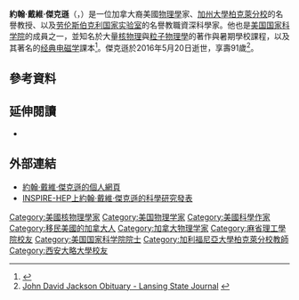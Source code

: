 {{noteTA|G1=物理學}}
{{expand|time=2016-05-23T12:54:56+00:00}}
{{Infobox scientist
 | name              = 約翰·戴維·傑克遜<br>John David Jackson
 | image             = Jackson_textbook.jpg
 | caption           = 約翰·戴維·傑克遜與其经典电磁学課本
 | birth_date        = {{birth date|1925|1|19}}
 | birth_place       = {{flag|Canada}}[[安大略省|安大略省]][[伦敦_(加拿大)|倫敦市]]
 | death_date        = {{death date and age|2016|5|20|1925|1|19|mf=y}}
 | death_place       = {{flag|US}}[[密西根州|密西根州]][[蘭辛_(密西根州)|蘭辛]]
 | residence         =
 | nationality       = {{flag|US}}
 | alma_mater        = [[西安大略大学|西安大略大学]]<br>[[麻省理工學院|麻省理工學院]]
 | doctoral_advisor  = [[維克托·魏斯科普夫|維克托·魏斯科普夫]]
 | doctoral_students = 
 | footnotes         =
| work_institution  = [[麻省理工學院|麻省理工學院]]、[[麦吉尔大学|麦吉尔大学]]、[[伊利诺伊大学厄巴纳-香槟分校|伊利诺伊大学厄巴纳-香槟分校]]、[[加州大學柏克萊分校|加州大學柏克萊分校]]、[[劳伦斯伯克利国家实验室|劳伦斯伯克利国家实验室]]
 | field             = [[物理學|物理學]]
 | prizes            = [[西安大略大学|西安大略大学]]名譽博士
 | religion          =
 }}
'''約翰·戴維·傑克遜'''（{{lang-en|John David Jackson}}，{{bd|1925年|1月19日|2016年|5月20日||catIdx=Jackson}}）是一位加拿大裔美國[[物理学|物理學]]家、[[加州大學柏克萊分校|加州大學柏克萊分校]]的名譽教授、以及[[劳伦斯伯克利国家实验室|劳伦斯伯克利国家实验室]]的名譽教職資深科學家。他也是[[美国国家科学院|美国国家科学院]]的成員之一，並知名於大量[[核物理|核物理]]與[[粒子物理學|粒子物理學]]的著作與暑期學校課程，以及其著名的[[经典电磁学|经典电磁学]]課本<ref name="electro">{{Cite book|title=Classical Electrodynamics|publisher=John Wiley & Sons|year=1998|origyear=1962|isbn=978-0-471-30932-1|edition=3rd|location=New York|oclc=535998|author=Jackson, J. D.}}</ref>。傑克遜於2016年5月20日逝世，享壽91歲<ref>[http://www.legacy.com/obituaries/lsj/obituary.aspx?n=john-david-jackson&pid=180073742&fhid=11048 John David Jackson Obituary - Lansing State Journal] {{Wayback|url=http://www.legacy.com/obituaries/lsj/obituary.aspx?n=john-david-jackson&pid=180073742&fhid=11048 |date=20160526171746 }} {{en icon}}</ref>。

== 參考資料 ==
{{Reflist}}

== 延伸閱讀 ==
* {{Cite journal|title=Snapshots of a Physicist's Life|author=Jackson, J. D.|journal=Annual Review of Nuclear and Particle Science|doi=10.1146/annurev.nucl.49.1.1|year=1999|volume=49|pages=1|bibcode=1999ARNPS..49....1J}}

== 外部連結 ==
* [http://www-theory.lbl.gov/jdj/ 約翰·戴維·傑克遜的個人網頁] {{Wayback|url=http://www-theory.lbl.gov/jdj/ |date=20160527151153 }}
* [https://inspirehep.net/author/profile/J.D.Jackson.1 INSPIRE-HEP上約翰·戴維·傑克遜的科學研究發表]

{{DEFAULTSORT:Jackson, John David}}
[[Category:美國核物理學家|Category:美國核物理學家]]
[[Category:美国物理学家|Category:美国物理学家]]
[[Category:美國科學作家|Category:美國科學作家]]
[[Category:移民美國的加拿大人|Category:移民美國的加拿大人]]
[[Category:加拿大物理学家|Category:加拿大物理学家]]
[[Category:麻省理工學院校友|Category:麻省理工學院校友]]
[[Category:美国国家科学院院士|Category:美国国家科学院院士]]
[[Category:加利福尼亞大學柏克萊分校教師|Category:加利福尼亞大學柏克萊分校教師]]
[[Category:西安大略大學校友|Category:西安大略大學校友]]
